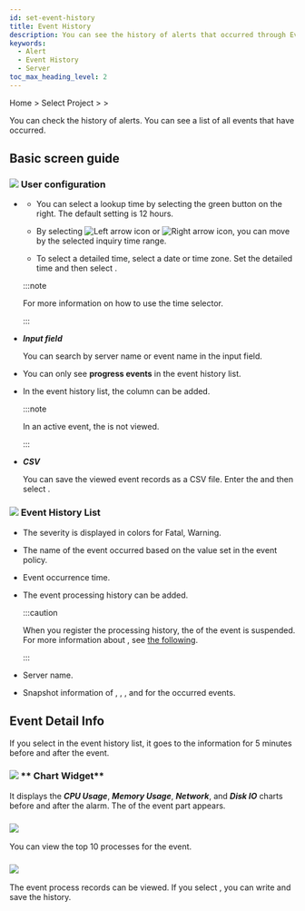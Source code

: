 ```yaml
---
id: set-event-history
title: Event History
description: You can see the history of alerts that occurred through Event History.
keywords:
  - Alert
  - Event History
  - Server
toc_max_heading_level: 2
---
```


Home &gt; Select Project &gt; <Cmdname sid="side_event" className="uitext" /> &gt; <Cmdname sid="side_eventHistory" className="uitext" />

You can check the history of alerts. You can see a list of all events that have occurred. 

## Basic screen guide

<ImgLang img='event-history-server.png' desc='Server event history'/>

### ![](/img/number-01.png) **User configuration**

- <Cmdname sid="time_selector" className="uitext" />

  - You can select a lookup time by selecting the green button on the right. The default setting is 12 hours.

  - By selecting ![Left arrow icon](/img/left-arrow.svg) or ![Right arrow icon](/img/right-arrow.svg), you can move by the selected inquiry time range.

  - To select a detailed time, select a date or time zone. Set the detailed time and then select <Cmdname sid="apply" className="uitext" />.

  :::note 

  For more information on how to use the time selector.

  :::

- **_Input field_**  

  You can search by server name or event name in the input field.

- <Cmdname sid="exclude_resolved_alerts" className="uitext" />

  You can only see **progress events** in the event history list.

- <Cmdname sid="BTN06585" className="uitext" />

  In the event history list, the <Cmdname sid="TTL06583" className="uitext" /> column can be added. 

  :::note

  In an active event, the <Cmdname sid="TTL06583" className="uitext" /> is not viewed.

  :::

- **_CSV_**

  You can save the viewed event records as a CSV file. Enter the <Cmdname sid="maximum_csv_lines" className="uitext" /> and then select <Cmdname sid="download" className="uitext" />.

### ![](/img/number-02.png) **Event History List**

- <Cmdname sid="sms_alert_severity" className="uitext" />

  The severity is displayed in colors for <span class='vslow'>Fatal</span>, <span class='slow'>Warning</span>.

- <Cmdname sid="event_title" className="uitext" />

  The name of the event occurred based on the value set in the event policy.

- <Cmdname sid="event_time" className="uitext" />

  Event occurrence time.

- <Cmdname sid="sms_alert_acknowledge" className="uitext" /><ScrollToLink anchor='scrollTo-alert-acknowledge' />

  The event processing history can be added.

  :::caution

  When you register the processing history, the <Cmdname sid="TTL06149" className="uitext" /> of the event is suspended. For more information about <Cmdname sid="TTL06149" className="uitext" />, see [the following](set-receive-event#escalation).

  :::

- <Cmdname sid="server" className="uitext" />

  Server name. 

- <Cmdname sid="sms_alert_snapshot" className="uitext" />

  Snapshot information of <Cmdname sid="cpu" className="uitext" />, <Cmdname sid="memory_pused" className="uitext" />, <Cmdname sid="disk" className="uitext" />, and <Cmdname sid="network" className="uitext" /> for the occurred events. 

## Event Detail Info

If you select <Cmdname sid="event_title" className="uitext" /> in the event history list, it goes to the <Cmdname sid="detail" className="uitext" /> information for 5 minutes before and after the event.

<ImgLang img='server-event-detail.png' desc='Server event detail'/>

### ![](/img/number-01.png) ** Chart Widget**

It displays the **_CPU Usage_**, **_Memory Usage_**, **_Network_**, and **_Disk IO_** charts before and after the alarm. The <Cmdname sid="sms_alert_severity" className="uitext" /> of the event part appears.

### ![](/img/number-02.png) <Cmdname sid="sms_summary_process" className="uitext" />

You can view the top 10 processes for the event. 

### ![](/img/number-03.png) <Cmdname sid="sms_alert_acknowledge_detail" className="uitext" />

The event process records can be viewed. If you select <Cmdname sid="sms_alert_acknowledge_add" className="uitext" />, you can write and save the history.
